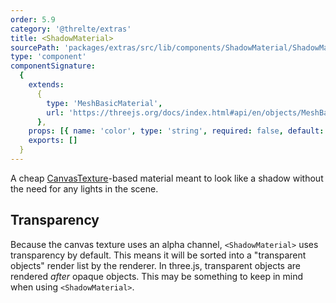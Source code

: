 ```yaml
---
order: 5.9
category: '@threlte/extras'
title: <ShadowMaterial>
sourcePath: 'packages/extras/src/lib/components/ShadowMaterial/ShadowMaterial.svelte'
type: 'component'
componentSignature:
  {
    extends:
      {
        type: 'MeshBasicMaterial',
        url: 'https://threejs.org/docs/index.html#api/en/objects/MeshBasicMaterial'
      },
    props: [{ name: 'color', type: 'string', required: false, default: "'black'" }],
    exports: []
  }
---
```


A cheap [CanvasTexture](https://threejs.org/docs/?q=canvastexture#api/en/textures/CanvasTexture)-based material meant to look like a shadow without the need for any lights in the scene.

<Example path="extras/shadow-material" />

## Transparency

Because the canvas texture uses an alpha channel, `<ShadowMaterial>` uses transparency by default. This means it will be sorted into a "transparent objects" render list by the renderer. In three.js, transparent objects are rendered _after_ opaque objects. This may be something to keep in mind when using `<ShadowMaterial>`.
